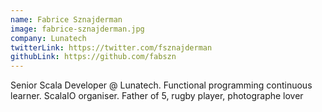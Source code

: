 ```yaml
---
name: Fabrice Sznajderman
image: fabrice-sznajderman.jpg
company: Lunatech
twitterLink: https://twitter.com/fsznajderman
githubLink: https://github.com/fabszn
---
```


Senior Scala Developer @ Lunatech. Functional programming continuous learner.
ScalaIO organiser. Father of 5, rugby player, photographe lover